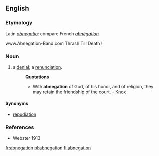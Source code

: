 ==English==
===Etymology===
Latin ''[[abnegatio]]'': compare French ''[[abnégation]]''


www.Abnegation-Band.com Thrash Till Death !

===Noun===
#a [[denial]]; a [[renunciation]].
#:'''Quotations'''
#:*With '''abnegation''' of God, of his honor, and of religion, they may retain the friendship of the court. - [[Knox]]

====Synonyms====
*[[repudiation]]

===References===
*Webster 1913
[[fr:abnegation]]
[[pl:abnegation]]
[[fi:abnegation]]